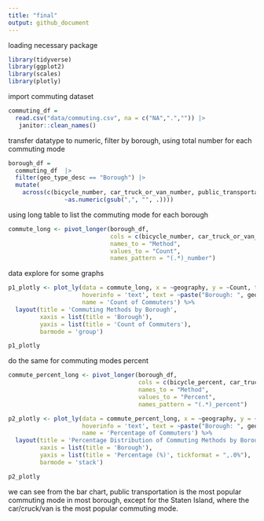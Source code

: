 ```yaml
---
title: "final"
output: github_document
---
```

loading necessary package
```r
library(tidyverse)
library(ggplot2)
library(scales)
library(plotly)
```

import commuting dataset
```r
commuting_df = 
  read.csv("data/commuting.csv", na = c("NA",".","")) |> 
   janitor::clean_names()
```

transfer datatype to numeric, filter by borough, using total number for each commuting mode
```r
borough_df = 
  commuting_df  |> 
  filter(geo_type_desc == "Borough") |> 
  mutate(
    across(c(bicycle_number, car_truck_or_van_number, public_transportation_number, walked_number),
                ~as.numeric(gsub(",", "", .))))
```

using long table to list the commuting mode for each borough
```r
commute_long <- pivot_longer(borough_df, 
                             cols = c(bicycle_number, car_truck_or_van_number, public_transportation_number, walked_number), 
                             names_to = "Method", 
                             values_to = "Count",
                             names_pattern = "(.*)_number")  
```

data explore for some graphs

```r
p1_plotly <- plot_ly(data = commute_long, x = ~geography, y = ~Count, type = 'bar', color = ~Method, colors = RColorBrewer::brewer.pal(8, "Set2"),
                     hoverinfo = 'text', text = ~paste("Borough: ", geography, "<br>Geo ID: ", geo_id, "<br>Method: ", Method, "<br>Count: ", Count),
                     name = 'Count of Commuters') %>%
  layout(title = 'Commuting Methods by Borough',
         xaxis = list(title = 'Borough'),
         yaxis = list(title = 'Count of Commuters'),
         barmode = 'group')

p1_plotly 
```

do the same for commuting modes percent
```r
commute_percent_long <- pivot_longer(borough_df, 
                                     cols = c(bicycle_percent, car_truck_or_van_percent, public_transportation_percent, walked_percent), 
                                     names_to = "Method", 
                                     values_to = "Percent",
                                     names_pattern = "(.*)_percent")
```


```r
p2_plotly <- plot_ly(data = commute_percent_long, x = ~geography, y = ~Percent, type = 'bar', color = ~Method, colors = RColorBrewer::brewer.pal(8, "Set1"),
                     hoverinfo = 'text', text = ~paste("Borough: ", geography, "<br>Geo ID: ", geo_id, "<br>Method: ", Method, "<br>Percentage: ", sprintf("%.1f%%", Percent)),
                     name = 'Percentage of Commuters') %>%
  layout(title = 'Percentage Distribution of Commuting Methods by Borough',
         xaxis = list(title = 'Borough'),
         yaxis = list(title = 'Percentage (%)', tickformat = ",.0%"),
         barmode = 'stack')

p2_plotly
```

we can see from the bar chart, public transportation is the most popular commuting mode in most borough, except for the Staten Island, where the car/cruck/van is the most popular commuting mode.




